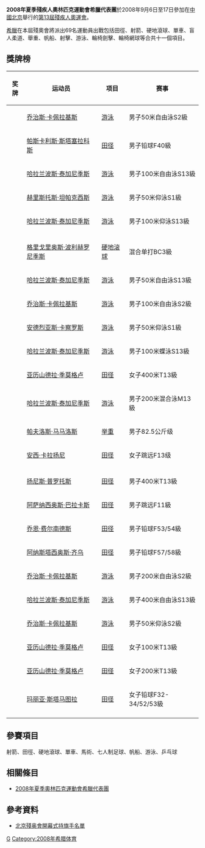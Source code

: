 {{Infobox Country Paralympics
|NPC= GRE
|games= 2008年夏季
|competitors=69
|sports=11
|flagbearer=Charalampos Taiganidis
|gold=5
|silver=9
|bronze=10
|total=24
|rank=20
|officials=
}}

'''2008年夏季殘疾人奧林匹克運動會希臘代表團'''於2008年9月6日至17日參加在[[中國北京|中國北京]]舉行的[[2008年夏季殘奧會|第13屆殘疾人奧運會]]。

[[希臘|希臘]]在本屆殘奧會將派出69名運動員出戰包括田徑、射箭、硬地滾球、單車、盲人柔道、舉重、帆船、射擊、游泳、輪椅劍擊、輪椅網球等合共十一個項目。

== 獎牌榜 ==
{| class="wikitable sortable" style="font-size:88%"
|-bgcolor=#efefef
! 奖牌
! 运动员
! 项目
! 赛事
|-
| {{gold medal}} || [[乔治斯·卡佩拉基斯|乔治斯·卡佩拉基斯]] || [[2008年夏季殘奧會游泳比賽|游泳]] || 男子50米自由泳S2級
|-
| {{gold medal}} || [[帕斯卡利斯·斯塔塞拉科斯|帕斯卡利斯·斯塔塞拉科斯]] || [[2008年夏季殘奧會田径比賽|田径]] || 男子铅球F40級
|-
| {{gold medal}} || [[哈拉兰波斯·泰加尼季斯|哈拉兰波斯·泰加尼季斯]] || [[2008年夏季殘奧會游泳比賽|游泳]] || 男子100米自由泳S13級
|-
| {{gold medal}} || [[赫里斯托斯·坦帕克西斯|赫里斯托斯·坦帕克西斯]] || [[2008年夏季殘奧會游泳比賽|游泳]] || 男子50米仰泳S1級
|-
| {{gold medal}} || [[哈拉兰波斯·泰加尼季斯|哈拉兰波斯·泰加尼季斯]] || [[2008年夏季殘奧會游泳比賽|游泳]] || 男子100米仰泳S13級
|-

|-
| {{silver medal}} || [[格里戈里奥斯·波利赫罗尼季斯|格里戈里奥斯·波利赫罗尼季斯]] || [[2008年夏季殘奧會硬地滚球比賽|硬地滚球]] || 混合单打BC3級
|-
| {{silver medal}} || [[哈拉兰波斯·泰加尼季斯|哈拉兰波斯·泰加尼季斯]] || [[2008年夏季殘奧會游泳比賽|游泳]] || 男子50米自由泳S13級
|-
| {{silver medal}} || [[乔治斯·卡佩拉基斯|乔治斯·卡佩拉基斯]] || [[2008年夏季殘奧會游泳比賽|游泳]] || 男子100米自由泳S2級
|-
| {{silver medal}} || [[安德烈亚斯·卡察罗斯|安德烈亚斯·卡察罗斯]] || [[2008年夏季殘奧會游泳比賽|游泳]] || 男子50米仰泳S1級
|-
| {{silver medal}} || [[哈拉兰波斯·泰加尼季斯|哈拉兰波斯·泰加尼季斯]] || [[2008年夏季殘奧會游泳比賽|游泳]] || 男子100米蝶泳S13級
|-
| {{silver medal}} || [[亚历山德拉·季莫格卢|亚历山德拉·季莫格卢]] || [[2008年夏季殘奧會田径比賽|田径]] || 女子400米T13級
|-
| {{silver medal}} || [[哈拉兰波斯·泰加尼季斯|哈拉兰波斯·泰加尼季斯]] || [[2008年夏季殘奧會游泳比賽|游泳]] || 男子200米混合泳M13級
|-
| {{silver medal}} || [[帕夫洛斯·马马洛斯|帕夫洛斯·马马洛斯]] || [[2008年夏季殘奧會举重比賽|举重]] || 男子82.5公斤级
|-
| {{silver medal}} || [[安西·卡拉扬尼|安西·卡拉扬尼]] || [[2008年夏季殘奧會田径比賽|田径]] || 女子跳远F13级
|-

|-
| {{bronze medal}} || [[扬尼斯·普罗托斯|扬尼斯·普罗托斯]] || [[2008年夏季殘奧會田径比賽|田径]] || 男子400米T13級
|-
| {{bronze medal}} || [[阿萨纳西奥斯·巴拉卡斯|阿萨纳西奥斯·巴拉卡斯]] || [[2008年夏季殘奧會田径比賽|田径]] || 男子跳远F11級
|-
| {{bronze medal}} || [[乔恩·费尔南德斯|乔恩·费尔南德斯]] || [[2008年夏季殘奧會田径比賽|田径]] || 男子铅球F53/54級
|-
| {{bronze medal}} || [[阿纳斯塔西奥斯·齐乌|阿纳斯塔西奥斯·齐乌]] || [[2008年夏季殘奧會田径比賽|田径]] || 男子铅球F57/58級
|-
| {{bronze medal}} || [[乔治斯·卡佩拉基斯|乔治斯·卡佩拉基斯]] || [[2008年夏季殘奧會游泳比賽|游泳]] || 男子200米自由泳S2級
|-
| {{bronze medal}} || [[哈拉兰波斯·泰加尼季斯|哈拉兰波斯·泰加尼季斯]] || [[2008年夏季殘奧會游泳比賽|游泳]] || 男子400米自由泳S13級
|-
| {{bronze medal}} || [[乔治斯·卡佩拉基斯|乔治斯·卡佩拉基斯]] || [[2008年夏季殘奧會游泳比賽|游泳]] || 男子50米仰泳S2級
|-
| {{bronze medal}} || [[亚历山德拉·季莫格卢|亚历山德拉·季莫格卢]] || [[2008年夏季殘奧會田径比賽|田径]] || 女子100米T13級
|-
| {{bronze medal}} || [[亚历山德拉·季莫格卢|亚历山德拉·季莫格卢]] || [[2008年夏季殘奧會田径比賽|田径]] || 女子200米T13級
|-
| {{bronze medal}} || [[玛丽亚·斯塔马图拉|玛丽亚·斯塔马图拉]] || [[2008年夏季殘奧會田径比賽|田径]] || 女子铅球F32-34/52/53級
|-

|}

== 參賽項目 ==
射箭、田徑、硬地滾球、單車、馬術、七人制足球、帆船、游泳、乒乓球

== 相關條目 ==
*[[2008年夏季奧林匹克運動會希臘代表團|2008年夏季奧林匹克運動會希臘代表團]]

== 參考資料 ==
*[https://web.archive.org/web/20080909184931/http://www.paralympic.org/release/Main_Sections_Menu/News/Press_Releases/Flagbearers_List_Opening_Ceremony_Final_5_Sept1.pdf 北京殘奥會開幕式持旗手名單]

{{2008年夏季殘疾人奧林匹克運動會代表團}}

[[Category:2008年夏季殘疾人奧林匹克運動會代表團|G]]
[[Category:2008年希腊体育|Category:2008年希腊体育]]
